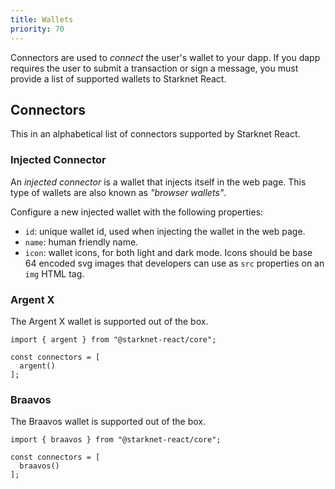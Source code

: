 ```yaml
---
title: Wallets
priority: 70
---
```


Connectors are used to _connect_ the user's wallet to your dapp.
If you dapp requires the user to submit a transaction or sign a message,
you must provide a list of supported wallets to Starknet React.

## Connectors

This in an alphabetical list of connectors supported by Starknet React.

### Injected Connector

An _injected connector_ is a wallet that injects itself in the web page. This
type of wallets are also known as _"browser wallets"_.

Configure a new injected wallet with the following properties:

 - `id`: unique wallet id, used when injecting the wallet in the web page.
 - `name`: human friendly name.
 - `icon`: wallet icons, for both light and dark mode. Icons should be base 64
   encoded svg images that developers can use as `src` properties on an `img`
   HTML tag.

### Argent X

The Argent X wallet is supported out of the box.

```tsx
import { argent } from "@starknet-react/core";

const connectors = [
  argent()
];
```

### Braavos

The Braavos wallet is supported out of the box.

```tsx
import { braavos } from "@starknet-react/core";

const connectors = [
  braavos()
];
```
